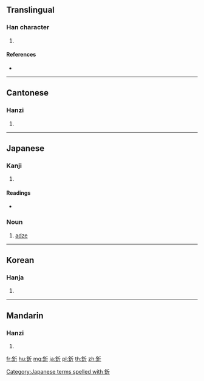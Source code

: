{{character info/new}}
==Translingual==

===Han character===
{{Han char|rn=167|rad=金|as=04|sn=12|four=82121|canj=CHML|ids=⿰金斤}}

# {{defn|Han|sort=金04}}

====References====
* {{Han ref|kx=1297.180|dkj=40203|dj=1800.250|hdz=64177.020|uh=91FF|ud=37375|bh=DC6C|bd=56428}}

----

==Cantonese==

===Hanzi===
{{yue-hanzi|jyut=gan1|y=gan1}}

# {{defn|lang=yue|sort=金04}}

----

==Japanese==

===Kanji===
{{ja-kanji|grade=|rs=金04}}

# {{defn|lang=ja|sort=金04}}

====Readings====
* {{ja-readings|on=[[きん]] (kin), [[ぎん]] (gin)|kun=[[たつ]] (tatsu), [[きる]] (kiru), [[まさかり]] (masakari)|nanori=}}

===Noun===
{{ja-noun|ちょうな}}

# [[adze]]

[[Category:Japanese terms spelled with 釿]]

----

==Korean==

===Hanja===
{{ko-hanja|hangeul=근|eumhun=|rv=geun|mr=kŭn|y=kun}}

# {{defn|lang=ko|sort=金04}}

----

==Mandarin==

===Hanzi===
{{cmn-hanzi|pin=[[jīn]] ([[jin1]]), [[yín]] ([[yin2]])|wg=chin<sup>1</sup>, yin<sup>2</sup>}}

# {{defn|lang=cmn|sort=金04}}

[[fr:釿]]
[[hu:釿]]
[[mg:釿]]
[[ja:釿]]
[[pl:釿]]
[[th:釿]]
[[zh:釿]]